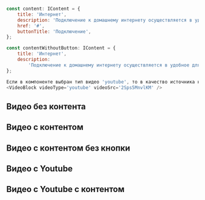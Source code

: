 
```javascript collapse=Демо данные
const content: IContent = {
    title: 'Интернет',
    description: 'Подключение к домашнему интернету осуществляется в удобное для вас время по технологиям Ethernet, Docsis.',
    href: '#',
    buttonTitle: 'Подключение',
};

const contentWithoutButton: IContent = {
    title: 'Интернет',
    description:
        'Подключение к домашнему интернету осуществляется в удобное для вас время по технологиям Ethernet, Docsis.',
};

Если в компоненте выбран тип видео 'youtube', то в качество источника необходимо указать id видео:
<VideoBlock videoType='youtube' videoSrc='2Sps5MnvlKM' />
```

## Видео без контента

<Playground>
    <VideoBlock
        videoSrc={video}
    />
</Playground>

## Видео с контентом

<Playground>
    <VideoBlock
        content={content}
        videoSrc={video}
    />
</Playground>

## Видео с контентом без кнопки

<Playground>
    <VideoBlock
        content={contentWithoutButton}
        videoSrc={video}
    />
</Playground>

## Видео с Youtube

<Playground>
    <VideoBlock
        videoSrc={youtubeVideoId}
        videoType="youtube"
    />
</Playground>

## Видео с Youtube с контентом

<Playground>
    <VideoBlock
        content={content}
        videoSrc={youtubeVideoId}
        videoType="youtube"
    />
</Playground>

